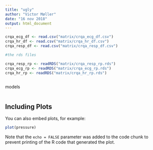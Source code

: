 ```yaml
---
title: "ugly"
author: "Victor Møller"
date: "16 nov 2018"
output: html_document
---
```



```r

crqa_ecg_df <- read.csv("matrix/crqa_ecg_df.csv")
crqa_hr_df <- read.csv("matrix/crqa_hr_df.csv")
crqa_resp_df <- read.csv("matrix/crqa_resp_df.csv")

#the rds files 

crqa_resp_rp <- readRDS("matrix/crqa_resp_rp.rds")
crqa_ecg_rp <- readRDS("matrix/crqa_ecg_rp.rds")
crqa_hr_rp <- readRDS("matrix/crqa_hr_rp.rds")
  
```

models

```r



```

## Including Plots

You can also embed plots, for example:

```r
plot(pressure)
```

Note that the `echo = FALSE` parameter was added to the code chunk to prevent printing of the R code that generated the plot.
